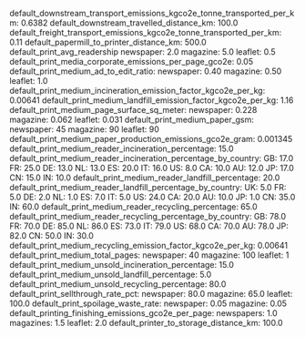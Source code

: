 default_downstream_transport_emissions_kgco2e_tonne_transported_per_km: 0.6382
default_downstream_travelled_distance_km: 100.0
default_freight_transport_emissions_kgco2e_tonne_transported_per_km: 0.11
default_papermill_to_printer_distance_km: 500.0
default_print_avg_readership
  newspaper: 2.0
  magazine: 5.0
  leaflet: 0.5
default_print_media_corporate_emissions_per_page_gco2e: 0.05
default_print_medium_ad_to_edit_ratio:
  newspaper: 0.40
  magazine: 0.50
  leaflet: 1.0
default_print_medium_incineration_emission_factor_kgco2e_per_kg: 0.00641
default_print_medium_landfill_emission_factor_kgco2e_per_kg: 1.16
default_print_medium_page_surface_sq_meter:
  newspaper: 0.228
  magazine: 0.062
  leaflet: 0.031
default_print_medium_paper_gsm:
  newspaper: 45
  magazine: 90
  leaflet: 90
default_print_medium_paper_production_emissions_gco2e_gram: 0.001345
default_print_medium_reader_incineration_percentage: 15.0
default_print_medium_reader_incineration_percentage_by_country:
  GB: 17.0
  FR: 25.0
  DE: 13.0
  NL: 13.0
  ES: 20.0
  IT: 16.0
  US: 8.0
  CA: 10.0
  AU: 12.0
  JP: 17.0
  CN: 15.0
  IN: 10.0
default_print_medium_reader_landfill_percentage: 20.0
default_print_medium_reader_landfill_percentage_by_country:
  UK: 5.0
  FR: 5.0
  DE: 2.0
  NL: 1.0
  ES: 7.0
  IT: 5.0
  US: 24.0
  CA: 20.0
  AU: 10.0
  JP: 1.0
  CN: 35.0
  IN: 60.0
default_print_medium_reader_recycling_percentage: 65.0
default_print_medium_reader_recycling_percentage_by_country:
  GB: 78.0
  FR: 70.0
  DE: 85.0
  NL: 86.0
  ES: 73.0
  IT: 79.0
  US: 68.0
  CA: 70.0
  AU: 78.0
  JP: 82.0
  CN: 50.0
  IN: 30.0
default_print_medium_recycling_emission_factor_kgco2e_per_kg: 0.00641
default_print_medium_total_pages:
  newspaper: 40
  magazine: 100
  leaflet: 1
default_print_medium_unsold_incineration_percentage: 15.0
default_print_medium_unsold_landfill_percentage: 5.0
default_print_medium_unsold_recycling_percentage: 80.0
default_print_sellthrough_rate_pct:
  newspaper: 80.0
  magazine: 65.0
  leaflet: 100.0
default_print_spoilage_waste_rate:
  newspaper: 0.05
  magazine: 0.05
default_printing_finishing_emissions_gco2e_per_page:
  newspapers: 1.0
  magazines: 1.5
  leaflet: 2.0
default_printer_to_storage_distance_km: 100.0
